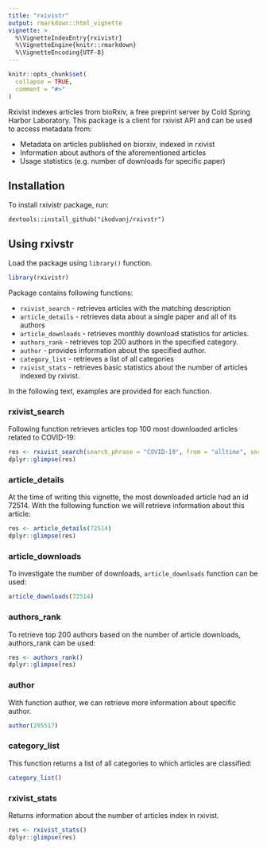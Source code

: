 ```yaml
---
title: "rxivistr"
output: rmarkdown::html_vignette
vignette: >
  %\VignetteIndexEntry{rxivistr}
  %\VignetteEngine{knitr::rmarkdown}
  %\VignetteEncoding{UTF-8}
---
```


```r
knitr::opts_chunk$set(
  collapse = TRUE,
  comment = "#>"
)
```

Rxivist indexes articles from bioRxiv, a free preprint server by Cold Spring Harbor Laboratory. This package is a client for rxivist API and can be used to access metadata from:

  * Metadata on articles published on biorxiv, indexed in rxivist
  * Information about authors of the aforementioned articles
  * Usage statistics (e.g. number of downloads for specific paper)

## Installation 

To install rxivistr package, run:

```
devtools::install_github("ikodvanj/rxivstr")
```

## Using rxivstr

Load the package using `library()` function.

```r
library(rxivistr)
```

Package contains following functions:

  * `rxivist_search` - retrieves articles with the matching description
  * `article_details` - retrieves data about a single paper and all of its authors
  * `article_downloads` - retrieves monthly download statistics for articles.
  * `authors_rank` - retrieves top 200 authors in the specified category.
  * `author` - provides information about the specified author.
  * `category_list` - retrieves a list of all categories
  * `rxivist_stats` - retrieves basic statistics about the number of articles indexed by rxivist.

In the following text, examples are provided for each function.

### rxivist_search

Following function retrieves articles top 100 most downloaded articles related to COVID-19:

```r
res <- rxivist_search(search_phrase = "COVID-19", from = "alltime", sortby = "downloads", limit = 100)
dplyr::glimpse(res)
```

### article_details

At the time of writing this vignette, the most downloaded article had an id 72514. With the following function we will retrieve information about this article:

```r
res <- article_details(72514)
dplyr::glimpse(res)
```

### article_downloads

To investigate the number of downloads, `article_downloads` function can be used:

```r
article_downloads(72514)
```


### authors_rank

To retrieve top 200 authors based on the number of article downloads, authors_rank can be used:

```r
res <- authors_rank()
dplyr::glimpse(res)
```


### author

With function author, we can retrieve more information about specific author. 

```r
author(295517)
```


### category_list

This function returns a list of all categories to which articles are classified:

```r
category_list()
```


### rxivist_stats

Returns information about the number of articles index in rxivist.

```r
res <- rxivist_stats()
dplyr::glimpse(res)
```






